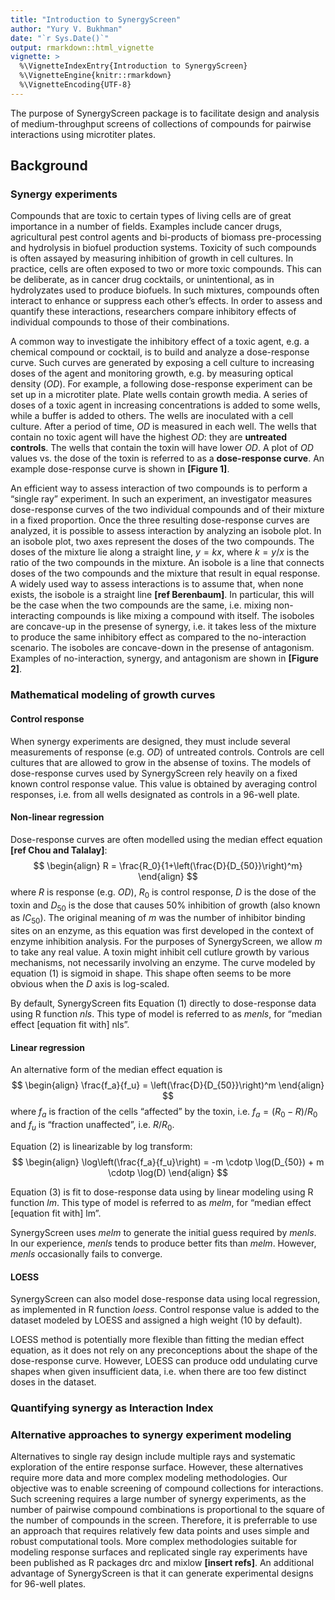 ---
title: "Introduction to SynergyScreen"
author: "Yury V. Bukhman"
date: "`r Sys.Date()`"
output: rmarkdown::html_vignette
vignette: >
  %\VignetteIndexEntry{Introduction to SynergyScreen}
  %\VignetteEngine{knitr::rmarkdown}
  %\VignetteEncoding{UTF-8}
---

<script type="text/x-mathjax-config">
MathJax.Hub.Config({
  TeX: { equationNumbers: { autoNumber: "AMS" } }
});
</script> 

The purpose of SynergyScreen package is to facilitate design and analysis of medium-throughput screens of collections of compounds for pairwise  interactions using microtiter plates.

## Background

### Synergy experiments
Compounds that are toxic to certain types of living cells are of great importance in a number of fields.  Examples include cancer drugs, agricultural pest control agents and bi-products of biomass pre-processing and hydrolysis in biofuel production systems.  Toxicity of such compounds is often assayed by measuring inhibition of growth in cell cultures.  In practice, cells are often exposed to two or more toxic compounds.  This can be deliberate, as in cancer drug cocktails, or unintentional, as in hydrolyzates used to produce biofuels.  In such mixtures, compounds often interact to enhance or suppress each other's effects.  In order to assess and quantify these interactions, researchers compare inhibitory effects of individual compounds to those of their combinations.  

A common way to investigate the inhibitory effect of a toxic agent, e.g. a chemical compound or cocktail, is to build and analyze a dose-response curve.  Such curves are generated by exposing a cell culture to increasing doses of the agent and monitoring growth, e.g. by measuring optical density (*OD*).  For example, a following dose-response experiment can be set up in a microtiter plate. Plate wells contain growth media.  A series of doses of a toxic agent in increasing concentrations is added to some wells, while a buffer is added to others.  The wells are inoculated with a cell culture.  After a period of time, *OD* is measured in each well.  The wells that contain no toxic agent will have the highest *OD*: they are **untreated controls**.  The wells that contain the toxin will have lower *OD*.  A plot of *OD* values vs. the dose of the toxin is referred to as a **dose-response curve**.  An example dose-response curve is shown in **[Figure 1]**.

An efficient way to assess interaction of two compounds is to perform a "single ray" experiment.  In such an experiment, an investigator measures dose-response curves of the two individual compounds and of their mixture in a fixed proportion.  Once the three resulting dose-response curves are analyzed, it is possible to assess interaction by analyzing an isobole plot.  In an isobole plot, two axes represent the doses of the two compounds.  The doses of the mixture lie along a straight line, $y = kx$, where $k = y/x$ is the ratio of the two compounds in the mixture.  An isobole is a line that connects doses of the two compounds and the mixture that result in equal response.  A widely used way to assess interactions is to assume that, when none exists, the isobole is a straight line **[ref Berenbaum]**.  In particular, this will be the case when the two compounds are the same, i.e. mixing non-interacting compounds is like mixing a compound with itself.  The isoboles are concave-up in the presense of synergy, i.e. it takes less of the mixture to produce the same inhibitory effect as compared to the no-interaction scenario.  The isoboles are concave-down in the presense of antagonism.  Examples of no-interaction, synergy, and antagonism are shown in **[Figure 2]**.

### Mathematical modeling of growth curves 
#### Control response
When synergy experiments are designed, they must include several measurements of response (e.g. *OD*) of untreated controls.  Controls are cell cultures that are allowed to grow in the absense of toxins.  The models of dose-response curves used by SynergyScreen rely heavily on a fixed known control response value.  This value is obtained by averaging control responses, i.e. from all wells designated as controls in a 96-well plate.

#### Non-linear regression
Dose-response curves are often modelled using the median effect equation **[ref Chou and Talalay]**:
$$
\begin{align}
R = \frac{R_0}{1+\left(\frac{D}{D_{50}}\right)^m}
\end{align}
$$
where $R$ is response (e.g. *OD*), $R_0$ is control response, $D$ is the dose of the toxin and $D_{50}$ is the dose that causes 50% inhibition of growth (also known as $IC_{50}$).  The original meaning of $m$ was the number of inhibitor binding sites on an enzyme, as this equation was first developed in the context of enzyme inhibition analysis.  For the purposes of SynergyScreen, we allow $m$ to take any real value.  A toxin might inhibit cell cutlure growth by various mechanisms, not necessarily involving an enzyme.  The curve modeled by equation (1) is sigmoid in shape.  This shape often seems to be more obvious when the $D$ axis is log-scaled.

By default, SynergyScreen fits Equation (1) directly to dose-response data using R function *nls*.  This type of model is referred to as *menls*, for "median effect [equation fit with] nls".

#### Linear regression
An alternative form of the median effect equation is
$$
\begin{align}
\frac{f_a}{f_u} = \left(\frac{D}{D_{50}}\right)^m
\end{align}
$$
where $f_a$ is fraction of the cells "affected" by the toxin, i.e. $f_a = (R_0-R)/R_0$ and $f_u$ is "fraction unaffected", i.e. $R/R_0$.

Equation (2) is linearizable by log transform:
$$
\begin{align}
\log\left(\frac{f_a}{f_u}\right) = -m \cdotp \log(D_{50}) + m \cdotp \log(D)
\end{align}
$$

Equation (3) is fit to dose-response data using by linear modeling using R function *lm*.  This type of model is referred to as *melm*, for "median effect [equation fit with] lm".

SynergyScreen uses *melm* to generate the initial guess required by *menls*.  In our experience, *menls* tends to produce better fits than *melm*.  However, *menls* occasionally fails to converge.

#### LOESS
SynergyScreen can also model dose-response data using local regression, as implemented in R function *loess*.  Control response value is added to the dataset modeled by LOESS and assigned a high weight (10 by default).

LOESS method is potentially more flexible than fitting the median effect equation, as it does not rely on any preconceptions about the shape of the dose-response curve.  However, LOESS can produce odd undulating curve shapes when given insufficient data, i.e. when there are too few distinct doses in the dataset.

### Quantifying synergy as Interaction Index

### Alternative approaches to synergy experiment modeling
Alternatives to single ray design include multiple rays and systematic exploration of the entire response surface.  However, these alternatives require more data and more complex modeling methodologies.  Our objective was to enable screening of compound collections for interactions.  Such screening requires a large number of synergy experiments, as the number of pairwise compound combinations is proportional to the square of the number of compounds in the screen.  Therefore, it is preferrable to use an approach that requires relatively few data points and uses simple and robust computational tools.  More complex methodologies suitable for modeling response surfaces and replicated single ray experiments have been published as R packages drc and mixlow **[insert refs]**.  An additional advantage of SynergyScreen is that it can generate experimental designs for 96-well plates. 
